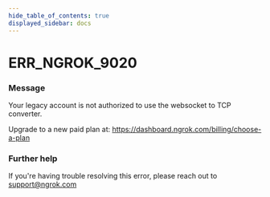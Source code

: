 ```yaml
---
hide_table_of_contents: true
displayed_sidebar: docs
---
```



# ERR_NGROK_9020

### Message

Your legacy account is not authorized to use the websocket to TCP converter.

Upgrade to a new paid plan at: https://dashboard.ngrok.com/billing/choose-a-plan

<ErrorDetails error="err_ngrok_9020" />

### Further help

If you're having trouble resolving this error, please reach out to [support@ngrok.com](mailto:support@ngrok.com?subject=Help%20with%20ERR_NGROK_9020)
